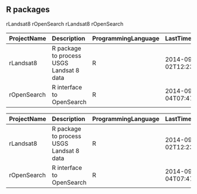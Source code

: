 ## R packages
rLandsat8
rOpenSearch
rLandsat8
rOpenSearch
<table>
 <thead>
  <tr>
   <th align="left"> ProjectName </th>
   <th align="left"> Description </th>
   <th align="left"> ProgrammingLanguage </th>
   <th align="left"> LastTimeUpdate </th>
   <th align="left"> CreationTimeDate </th>
   <th align="left"> Chapter </th>
   <th align="left"> ProjectFullName </th>
   <th align="right"> Forks </th>
   <th align="right"> Stars </th>
  </tr>
 </thead>
<tbody>
  <tr>
   <td align="left"> rLandsat8 </td>
   <td align="left"> R package to process USGS Landsat 8 data </td>
   <td align="left"> R </td>
   <td align="left"> 2014-09-02T12:23:40Z </td>
   <td align="left"> 2014-09-01T07:25:16Z </td>
   <td align="left"> R packages </td>
   <td align="left"> Terradue/rLandsat8 </td>
   <td align="right"> 0 </td>
   <td align="right"> 0 </td>
  </tr>
  <tr>
   <td align="left"> rOpenSearch </td>
   <td align="left"> R interface to OpenSearch </td>
   <td align="left"> R </td>
   <td align="left"> 2014-09-04T07:47:46Z </td>
   <td align="left"> 2014-05-29T06:37:53Z </td>
   <td align="left"> R packages </td>
   <td align="left"> Terradue/rOpenSearch </td>
   <td align="right"> 0 </td>
   <td align="right"> 2 </td>
  </tr>
</tbody>
</table>
<table>
 <thead>
  <tr>
   <th align="left"> ProjectName </th>
   <th align="left"> Description </th>
   <th align="left"> ProgrammingLanguage </th>
   <th align="left"> LastTimeUpdate </th>
   <th align="left"> CreationTimeDate </th>
   <th align="left"> Chapter </th>
   <th align="left"> ProjectFullName </th>
   <th align="right"> Forks </th>
   <th align="right"> Stars </th>
  </tr>
 </thead>
<tbody>
  <tr>
   <td align="left"> rLandsat8 </td>
   <td align="left"> R package to process USGS Landsat 8 data </td>
   <td align="left"> R </td>
   <td align="left"> 2014-09-02T12:23:40Z </td>
   <td align="left"> 2014-09-01T07:25:16Z </td>
   <td align="left"> R packages </td>
   <td align="left"> Terradue/rLandsat8 </td>
   <td align="right"> 0 </td>
   <td align="right"> 0 </td>
  </tr>
  <tr>
   <td align="left"> rOpenSearch </td>
   <td align="left"> R interface to OpenSearch </td>
   <td align="left"> R </td>
   <td align="left"> 2014-09-04T07:47:46Z </td>
   <td align="left"> 2014-05-29T06:37:53Z </td>
   <td align="left"> R packages </td>
   <td align="left"> Terradue/rOpenSearch </td>
   <td align="right"> 0 </td>
   <td align="right"> 2 </td>
  </tr>
</tbody>
</table>

